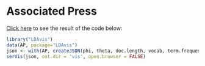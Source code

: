 Associated Press
=================

[Click here](http://cpsievert.github.io/LDAvis/AP/vis) to see the result of the code below:

```r
library("LDAvis")
data(AP, package="LDAvis")
json <- with(AP, createJSON(phi, theta, doc.length, vocab, term.frequency))
serVis(json, out.dir = 'vis', open.browser = FALSE)
```
